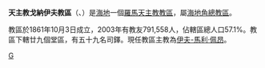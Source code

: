 {{Infobox Roman Catholic diocese
|jurisdiction = 教區
|name =戈納伊夫

|latin= Dioecesis Gonayvesensis
|image =
|caption = 
|location = 海地
|territory =
|population = 791,558

|rite = [[罗马礼|罗马礼]]
|patron =
|province =海地角
|established = 1861年
|cathedral = 聖嘉祿鮑榮茂主教座堂
|co-cathedral =
|leadership = 主教
|website =
|pope =
|patriarch=
|metropolitan =
|ordinary =[[伊夫-馬利·佩昂|伊夫-馬利·佩昂]]
|coadjutor archbishop =
|coadjutor bishop =
|auxiliary =
|emeritus= }}
'''天主教戈納伊夫教區'''（{{lang-la|Dioecesis Gonayvesensis}}、{{lang-fr|Diocèse des Gonaïves}}）是[[海地|海地]]一個[[羅馬天主教|羅馬天主教]][[教區|教區]]，屬[[天主教海地角總教區|海地角總教區]]。

教區於1861年10月3日成立，2003年有教友791,558人，佔轄區總人口57.1%。教區下轄廿九個堂區，有五十九名司鐸。現任教區主教為[[伊夫-馬利·佩昂|伊夫-馬利·佩昂]]。

{{海地天主教教區}}
[[Category:海地天主教教區|G]]